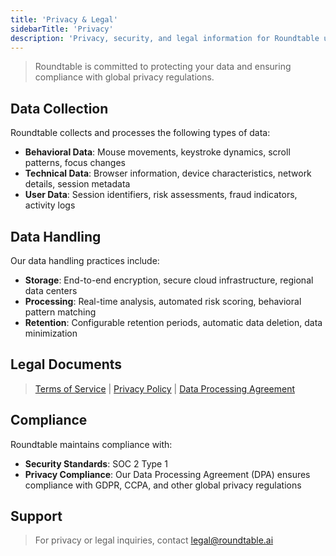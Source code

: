 ```yaml
---
title: 'Privacy & Legal'
sidebarTitle: 'Privacy'
description: 'Privacy, security, and legal information for Roundtable users.'
---
```


> Roundtable is committed to protecting your data and ensuring compliance with global privacy regulations.

## Data Collection

Roundtable collects and processes the following types of data:

- **Behavioral Data**: Mouse movements, keystroke dynamics, scroll patterns, focus changes
- **Technical Data**: Browser information, device characteristics, network details, session metadata
- **User Data**: Session identifiers, risk assessments, fraud indicators, activity logs

## Data Handling

Our data handling practices include:

- **Storage**: End-to-end encryption, secure cloud infrastructure, regional data centers
- **Processing**: Real-time analysis, automated risk scoring, behavioral pattern matching
- **Retention**: Configurable retention periods, automatic data deletion, data minimization

## Legal Documents

> [Terms of Service](https://accounts.roundtable.ai/terms) | [Privacy Policy](https://accounts.roundtable.ai/privacy) | [Data Processing Agreement](https://accounts.roundtable.ai/data-processing-agreement)

## Compliance

Roundtable maintains compliance with:

- **Security Standards**: SOC 2 Type 1
- **Privacy Compliance**: Our Data Processing Agreement (DPA) ensures compliance with GDPR, CCPA, and other global privacy regulations

## Support

> For privacy or legal inquiries, contact legal@roundtable.ai 